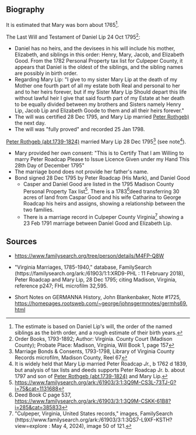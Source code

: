 == Biography ==

It is estimated that Mary was born about 1765<ref>The estimate is based on Daniel Lip's will, the order of the named siblings as the birth order, and a rough estimate of their birth years.</ref>.

The Last Will and Testament of Daniel Lip 24 Oct 1795<ref>Order Books, 1793-1892; Author: Virginia. County Court (Madison County); Probate Place: Madison, Virginia, Will Book 1, page 157</ref>:
* Daniel has no heirs, and the devisees in his will include his mother, Elizabeth, and siblings in this order:  Henry, Mary, Jacob, and Elizabeth Good.  From the 1782 Personal Property tax list for Culpeper County, it appears that Daniel is the oldest of the siblings, and the sibling names are possibly in birth order.
* Regarding Mary Lip:  "I give to my sister Mary Lip at the death of my Mother one fourth part of all my estate both Real and personal to her and to her heirs forever, but if my Sister Mary Lip Should depart this life without lawful heir I give that said fourth part of my Estate at her death to be equally divided between my brothers and Sisters namely Henry Lip, Jacob Lip and Elizabeth Goode to them and all their heirs forever."
* The will was certified 28 Dec 1795, and Mary Lip married [[Rothgeb-117|Peter Rothgeb)]] the next day.
* The will was "fully proved" and recorded 25 Jan 1798.

[[Rothgeb-117|Peter Rothgeb (abt.1739-1824)]] married Mary Lip 28 Dec 1795<ref>Marriage Bonds & Consents, 1793-1798, Library of Virginia County Records microfilm, Madison County, Reel 67</ref> (see note<ref>It is widely held that Mary Lip married Peter Roadcap ''Jr.'', b 1762 d 1839, but analysis of tax lists and deeds supports Peter Roadcap Jr. b. about 1797 and son of [[Rothgeb-117|Peter Rothgeb (abt.1739-1824)]] and Mary Lip.</ref>).
* Mary provided her own consent:  "This is to Certify That I am Willing to marry Peter Roadcap  Please to Issue Licence  Given under my Hand This 28th Day of December 1795"
* The marriage bond does not provide her father's name.
* Bond signed 28 Dec 1795 by Peter Roadcap (His Mark), and Daniel Good
** Casper and Daniel Good are listed in the 1795 Madison County Personal Property Tax list<ref>https://www.familysearch.org/ark:/61903/3:1:3Q9M-CS3L-73TJ-G?i=75&cat=1131688</ref>.  There is a 1783<ref>Deed Book C page 537, https://www.familysearch.org/ark:/61903/3:1:3Q9M-CSKK-61B8?i=285&cat=385833</ref>deed transferring 30 acres of land from Caspar Good and his wife Catharina to George Roadcap his heirs and assigns, showing a relationship between the two families.
** There is a marriage record in Culpeper County Virginia<ref>"Culpeper, Virginia, United States records," images, FamilySearch (https://www.familysearch.org/ark:/61903/3:1:3QS7-L9XF-KSTH?view=explore : May 4, 2024), image 50 of 121.</ref> showing a 23 Feb 1791 marriage between Daniel Good and Elizabeth Lip.  


== Sources ==
* https://www.familysearch.org/tree/person/details/M4FP-Q8W

* "Virginia Marriages, 1785-1940," database, FamilySearch (https://familysearch.org/ark:/61903/1:1:XRD9-PHL : 11 February 2018), Peter Roadcap and Mary Lip, 28 Dec 1795; citing Madison, Virginia, reference p247; FHL microfilm 32,595.

* Short Notes on GERMANNA History, John Blankenbaker, Note #1725, https://homepages.rootsweb.com/~george/johnsgermnotes/germhs69.html

<references />